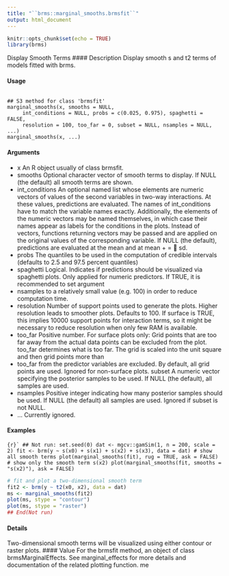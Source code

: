 ```yaml
---
title: "``brms::marginal_smooths.brmsfit``"
output: html_document
---
```


```r
knitr::opts_chunk$set(echo = TRUE)
library(brms)
```



Display Smooth Terms
#### Description 
Display smooth s and t2 terms of models fitted with brms.

#### Usage
<pre><code>
## S3 method for class 'brmsfit'
marginal_smooths(x, smooths = NULL,
     int_conditions = NULL, probs = c(0.025, 0.975), spaghetti = FALSE,
     resolution = 100, too_far = 0, subset = NULL, nsamples = NULL,                   ...)
marginal_smooths(x, ...)
</code></pre>

#### Arguments

* x An R object usually of class brmsfit.
* smooths Optional character vector of smooth terms to display. If NULL (the default) all
smooth terms are shown.
* int_conditions An optional named list whose elements are numeric vectors of values of the second variables in two-way interactions. At these values, predictions are evaluated.
The names of int_conditions have to match the variable names exactly.
Additionally, the elements of the numeric vectors may be named themselves, in which case their names appear as labels for the conditions in the plots. Instead
of vectors, functions returning vectors may be passed and are applied on the original values of the corresponding variable. If NULL (the default), predictions are evaluated at the mean and at mean + = 􀀀 sd.
* probs The quantiles to be used in the computation of credible intervals (defaults to 2.5 and 97.5 percent quantiles)
* spaghetti Logical. Indicates if predictions should be visualized via spaghetti plots. Only applied for numeric predictors. If TRUE, it is recommended to set argument
* nsamples to a relatively small value (e.g. 100) in order to reduce computation time.
* resolution Number of support points used to generate the plots. Higher resolution leads to smoother plots. Defaults to 100. If surface is TRUE, this implies 10000 support points for interaction terms, so it might be necessary to reduce resolution when only few RAM is available.
* too_far Positive number. For surface plots only: Grid points that are too far away from the actual data points can be excluded from the plot. too_far determines what is too far. The grid is scaled into the unit square and then grid points more than
* too_far from the predictor variables are excluded. By default, all grid points are used. Ignored for non-surface plots.
subset A numeric vector specifying the posterior samples to be used. If NULL (the                                                                            default), all samples are used.
* nsamples Positive integer indicating how many posterior samples should be used. If NULL (the default) all samples are used. Ignored if subset is not NULL.
* ... Currently ignored.


#### Examples
```{r}`
## Not run:
set.seed(0)
dat <- mgcv::gamSim(1, n = 200, scale = 2)
fit <- brm(y ~ s(x0) + s(x1) + s(x2) + s(x3), data = dat)
# show all smooth terms
plot(marginal_smooths(fit), rug = TRUE, ask = FALSE)
# show only the smooth term s(x2)
plot(marginal_smooths(fit, smooths = "s(x2)"), ask = FALSE)
```

```r
# fit and plot a two-dimensional smooth term
fit2 <- brm(y ~ t2(x0, x2), data = dat)
ms <- marginal_smooths(fit2)
plot(ms, stype = "contour")
plot(ms, stype = "raster")
## End(Not run)
```
#### Details
Two-dimensional smooth terms will be visualized using either contour or raster plots.
#### Value
For the brmsfit method, an object of class brmsMarginalEffects. See marginal_effects for more details and documentation of the related plotting function.
me
